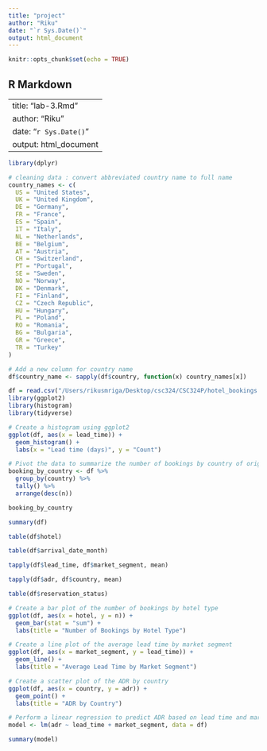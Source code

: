 ```yaml
---
title: "project"
author: "Riku"
date: "`r Sys.Date()`"
output: html_document
---
```


```r
knitr::opts_chunk$set(echo = TRUE)
```

## R Markdown

---
title: "lab-3.Rmd"
author: "Riku"
date: "`r Sys.Date()`"
output: html_document
---



```r
library(dplyr)

# cleaning data : convert abbreviated country name to full name
country_names <- c(
  US = "United States",
  UK = "United Kingdom",
  DE = "Germany",
  FR = "France",
  ES = "Spain",
  IT = "Italy",
  NL = "Netherlands",
  BE = "Belgium",
  AT = "Austria",
  CH = "Switzerland",
  PT = "Portugal",
  SE = "Sweden",
  NO = "Norway",
  DK = "Denmark",
  FI = "Finland",
  CZ = "Czech Republic",
  HU = "Hungary",
  PL = "Poland",
  RO = "Romania",
  BG = "Bulgaria",
  GR = "Greece",
  TR = "Turkey"
)

# Add a new column for country name
df$country_name <- sapply(df$country, function(x) country_names[x])
```

```r
df = read.csv("/Users/rikusmriga/Desktop/csc324/CSC324P/hotel_bookings.csv")
library(ggplot2)
library(histogram)
library(tidyverse)

# Create a histogram using ggplot2
ggplot(df, aes(x = lead_time)) +
  geom_histogram() +
  labs(x = "Lead time (days)", y = "Count")

# Pivot the data to summarize the number of bookings by country of origin
booking_by_country <- df %>%
  group_by(country) %>%
  tally() %>%
  arrange(desc(n))

booking_by_country
```

```r
summary(df)

table(df$hotel)

table(df$arrival_date_month)

tapply(df$lead_time, df$market_segment, mean)

tapply(df$adr, df$country, mean)

table(df$reservation_status)

# Create a bar plot of the number of bookings by hotel type
ggplot(df, aes(x = hotel, y = n)) +
  geom_bar(stat = "sum") +
  labs(title = "Number of Bookings by Hotel Type")

# Create a line plot of the average lead time by market segment
ggplot(df, aes(x = market_segment, y = lead_time)) +
  geom_line() +
  labs(title = "Average Lead Time by Market Segment")

# Create a scatter plot of the ADR by country
ggplot(df, aes(x = country, y = adr)) +
  geom_point() +
  labs(title = "ADR by Country")

# Perform a linear regression to predict ADR based on lead time and market segment
model <- lm(adr ~ lead_time + market_segment, data = df)

summary(model)
```


